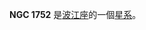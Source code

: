 {{NGCInfoBox|NGCID=NGC 1752|發現者=德亞瑞司特|發現日期=1861年12月30日|其他編號=MCG -1-13-47 IRAS04597-0818|曆元=J2000.0|赤經=5時2分9.6秒
|赤緯=-8°14'27"|星座=波江座|星體=星系|星等=12.6|表面亮度=13.2|藍等=13.3}}

'''NGC 1752''' 是[[波江座|波江座]]的一個[[星系|星系]]。

{{NGCReference|1752}}
{{Catalogs|NGC=1752}}
